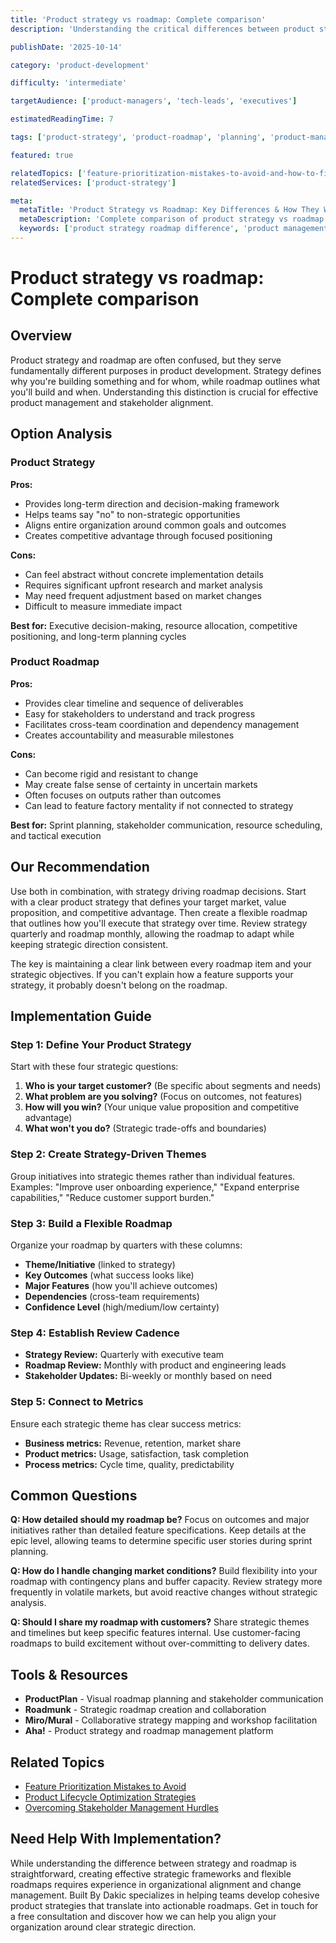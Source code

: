 ```yaml
---
title: 'Product strategy vs roadmap: Complete comparison'
description: 'Understanding the critical differences between product strategy and roadmap, and how they work together to drive successful product development.'

publishDate: '2025-10-14'

category: 'product-development'

difficulty: 'intermediate'

targetAudience: ['product-managers', 'tech-leads', 'executives']

estimatedReadingTime: 7

tags: ['product-strategy', 'product-roadmap', 'planning', 'product-management']

featured: true

relatedTopics: ['feature-prioritization-mistakes-to-avoid-and-how-to-fix-them', 'product-lifecycle-optimization-strategies-that-work', 'product-scaling-quick-start-guide', 'product-team-structure-what-works-and-why', 'product-innovation-advanced-techniques-for-professionals']
relatedServices: ['product-strategy']

meta:
  metaTitle: 'Product Strategy vs Roadmap: Key Differences & How They Work Together'
  metaDescription: 'Complete comparison of product strategy vs roadmap. Learn when to use each, how they complement each other, and best practices for implementation.'
  keywords: ['product strategy roadmap difference', 'product management planning', 'strategy vs tactics']
---
```


# Product strategy vs roadmap: Complete comparison

## Overview

Product strategy and roadmap are often confused, but they serve fundamentally different purposes in product development. Strategy defines why you're building something and for whom, while roadmap outlines what you'll build and when. Understanding this distinction is crucial for effective product management and stakeholder alignment.

## Option Analysis

### Product Strategy

**Pros:**

- Provides long-term direction and decision-making framework
- Helps teams say "no" to non-strategic opportunities
- Aligns entire organization around common goals and outcomes
- Creates competitive advantage through focused positioning

**Cons:**

- Can feel abstract without concrete implementation details
- Requires significant upfront research and market analysis
- May need frequent adjustment based on market changes
- Difficult to measure immediate impact

**Best for:** Executive decision-making, resource allocation, competitive positioning, and long-term planning cycles

### Product Roadmap

**Pros:**

- Provides clear timeline and sequence of deliverables
- Easy for stakeholders to understand and track progress
- Facilitates cross-team coordination and dependency management
- Creates accountability and measurable milestones

**Cons:**

- Can become rigid and resistant to change
- May create false sense of certainty in uncertain markets
- Often focuses on outputs rather than outcomes
- Can lead to feature factory mentality if not connected to strategy

**Best for:** Sprint planning, stakeholder communication, resource scheduling, and tactical execution

## Our Recommendation

Use both in combination, with strategy driving roadmap decisions. Start with a clear product strategy that defines your target market, value proposition, and competitive advantage. Then create a flexible roadmap that outlines how you'll execute that strategy over time. Review strategy quarterly and roadmap monthly, allowing the roadmap to adapt while keeping strategic direction consistent.

The key is maintaining a clear link between every roadmap item and your strategic objectives. If you can't explain how a feature supports your strategy, it probably doesn't belong on the roadmap.

## Implementation Guide

### Step 1: Define Your Product Strategy

Start with these four strategic questions:

1. **Who is your target customer?** (Be specific about segments and needs)
2. **What problem are you solving?** (Focus on outcomes, not features)
3. **How will you win?** (Your unique value proposition and competitive advantage)
4. **What won't you do?** (Strategic trade-offs and boundaries)

### Step 2: Create Strategy-Driven Themes

Group initiatives into strategic themes rather than individual features. Examples: "Improve user onboarding experience," "Expand enterprise capabilities," "Reduce customer support burden."

### Step 3: Build a Flexible Roadmap

Organize your roadmap by quarters with these columns:

- **Theme/Initiative** (linked to strategy)
- **Key Outcomes** (what success looks like)
- **Major Features** (how you'll achieve outcomes)
- **Dependencies** (cross-team requirements)
- **Confidence Level** (high/medium/low certainty)

### Step 4: Establish Review Cadence

- **Strategy Review:** Quarterly with executive team
- **Roadmap Review:** Monthly with product and engineering leads
- **Stakeholder Updates:** Bi-weekly or monthly based on need

### Step 5: Connect to Metrics

Ensure each strategic theme has clear success metrics:

- **Business metrics:** Revenue, retention, market share
- **Product metrics:** Usage, satisfaction, task completion
- **Process metrics:** Cycle time, quality, predictability

## Common Questions

**Q: How detailed should my roadmap be?**
Focus on outcomes and major initiatives rather than detailed feature specifications. Keep details at the epic level, allowing teams to determine specific user stories during sprint planning.

**Q: How do I handle changing market conditions?**
Build flexibility into your roadmap with contingency plans and buffer capacity. Review strategy more frequently in volatile markets, but avoid reactive changes without strategic analysis.

**Q: Should I share my roadmap with customers?**
Share strategic themes and timelines but keep specific features internal. Use customer-facing roadmaps to build excitement without over-committing to delivery dates.

## Tools & Resources

- **ProductPlan** - Visual roadmap planning and stakeholder communication
- **Roadmunk** - Strategic roadmap creation and collaboration
- **Miro/Mural** - Collaborative strategy mapping and workshop facilitation
- **Aha!** - Product strategy and roadmap management platform

## Related Topics

- [Feature Prioritization Mistakes to Avoid]({{/topics/feature-prioritization}})
- [Product Lifecycle Optimization Strategies]({{/topics/product-lifecycle}})
- [Overcoming Stakeholder Management Hurdles]({{/topics/stakeholder-management}})

## Need Help With Implementation?

While understanding the difference between strategy and roadmap is straightforward, creating effective strategic frameworks and flexible roadmaps requires experience in organizational alignment and change management. Built By Dakic specializes in helping teams develop cohesive product strategies that translate into actionable roadmaps. Get in touch for a free consultation and discover how we can help you align your organization around clear strategic direction.
